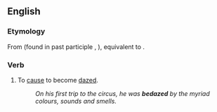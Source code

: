 ==English==

===Etymology===
From {{inh|en|enm|*bedasen}} (found in past participle {{m|enm|bedased}}, {{m|enm|bedasyd||dazed, dizzy}}), equivalent to {{prefix|en|be|daze}}.

===Verb===
{{en-verb}}

# {{lb|en|transitive}} To [[cause]] to become [[daze]]d.
#: ''On his first trip to the circus, he was '''bedazed''' by the myriad colours, sounds and smells.''